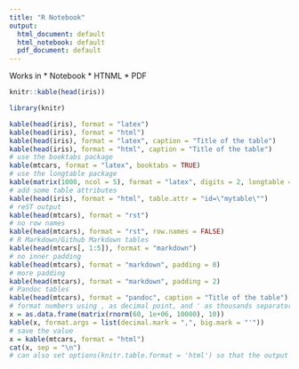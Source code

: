 ```yaml
---
title: "R Notebook"
output:
  html_document: default
  html_notebook: default
  pdf_document: default
---
```


Works in 
* Notebook
* HTNML
* PDF


```r
knitr::kable(head(iris))
```

```r
library(knitr)

kable(head(iris), format = "latex")
kable(head(iris), format = "html")
kable(head(iris), format = "latex", caption = "Title of the table")
kable(head(iris), format = "html", caption = "Title of the table")
# use the booktabs package
kable(mtcars, format = "latex", booktabs = TRUE)
# use the longtable package
kable(matrix(1000, ncol = 5), format = "latex", digits = 2, longtable = TRUE)
# add some table attributes
kable(head(iris), format = "html", table.attr = "id=\"mytable\"")
# reST output
kable(head(mtcars), format = "rst")
# no row names
kable(head(mtcars), format = "rst", row.names = FALSE)
# R Markdown/Github Markdown tables
kable(head(mtcars[, 1:5]), format = "markdown")
# no inner padding
kable(head(mtcars), format = "markdown", padding = 0)
# more padding
kable(head(mtcars), format = "markdown", padding = 2)
# Pandoc tables
kable(head(mtcars), format = "pandoc", caption = "Title of the table")
# format numbers using , as decimal point, and ' as thousands separator
x = as.data.frame(matrix(rnorm(60, 1e+06, 10000), 10))
kable(x, format.args = list(decimal.mark = ",", big.mark = "'"))
# save the value
x = kable(mtcars, format = "html")
cat(x, sep = "\n")
# can also set options(knitr.table.format = 'html') so that the output is HTML
```


